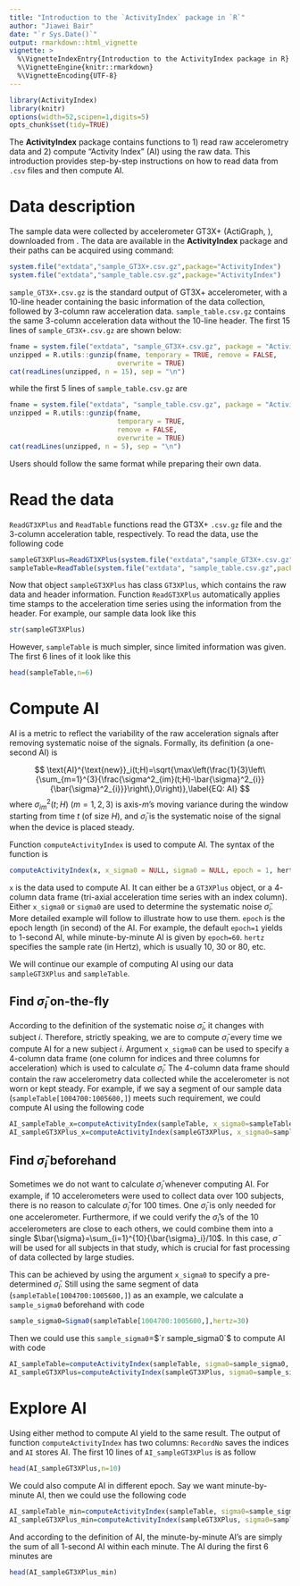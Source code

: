 ```yaml
---
title: "Introduction to the `ActivityIndex` package in `R`"
author: "Jiawei Bair"
date: "`r Sys.Date()`"
output: rmarkdown::html_vignette
vignette: >
  %\VignetteIndexEntry{Introduction to the ActivityIndex package in R}
  %\VignetteEngine{knitr::rmarkdown}
  %\VignetteEncoding{UTF-8}
---
```



```r
library(ActivityIndex)
library(knitr)
options(width=52,scipen=1,digits=5)
opts_chunk$set(tidy=TRUE)
```



The **ActivityIndex** package contains functions to 1) read raw accelerometry data and 2) compute "Activity Index" (AI) using the raw data. This introduction provides step-by-step instructions on how to read data from `.csv` files and then compute AI.

# Data description

The sample data were collected by accelerometer GT3X+ (ActiGraph, ), downloaded from \url{https://help.theactigraph.com/entries/21688392-GT3X-ActiSleep-Sample-Data}. The data are available in the **ActivityIndex** package and their paths can be acquired using command:
```r
system.file("extdata","sample_GT3X+.csv.gz",package="ActivityIndex")
system.file("extdata","sample_table.csv.gz",package="ActivityIndex")
```

`sample_GT3X+.csv.gz` is the standard output of GT3X+ accelerometer, with a $10$-line header containing the basic information of the data collection, followed by $3$-column raw acceleration data. `sample_table.csv.gz` contains the same $3$-column acceleration data without the $10$-line header. The first $15$ lines of `sample_GT3X+.csv.gz` are shown below:
```r
fname = system.file("extdata", "sample_GT3X+.csv.gz", package = "ActivityIndex")
unzipped = R.utils::gunzip(fname, temporary = TRUE, remove = FALSE,
                           overwrite = TRUE)
cat(readLines(unzipped, n = 15), sep = "\n")
```

while the first $5$ lines of `sample_table.csv.gz` are

```r
fname = system.file("extdata", "sample_table.csv.gz", package = "ActivityIndex")
unzipped = R.utils::gunzip(fname,
                           temporary = TRUE,
                           remove = FALSE,
                           overwrite = TRUE)
cat(readLines(unzipped, n = 5), sep = "\n")
```
Users should follow the same format while preparing their own data.

# Read the data

`ReadGT3XPlus` and `ReadTable` functions read the GT3X+ `.csv.gz` file and the $3$-column acceleration table, respectively. To read the data, use the following code

```r
sampleGT3XPlus=ReadGT3XPlus(system.file("extdata","sample_GT3X+.csv.gz",package="ActivityIndex"))
sampleTable=ReadTable(system.file("extdata", "sample_table.csv.gz",package="ActivityIndex"))
```

Now that object `sampleGT3XPlus` has class `GT3XPlus`, which contains  the raw data and header information. Function `ReadGT3XPlus` automatically applies time stamps to the acceleration time series using the information from the header. For example, our sample data look like this

```r
str(sampleGT3XPlus)
```

However, `sampleTable` is much simpler, since limited information was given. The first $6$ lines of it look like this

```r
head(sampleTable,n=6)
```

# Compute AI
AI is a metric to reflect the variability of the raw acceleration signals after removing systematic noise of the signals. Formally, its definition (a one-second AI) is

$$
\text{AI}^{\text{new}}_i(t;H)=\sqrt{\max\left(\frac{1}{3}\left\{\sum_{m=1}^{3}{\frac{\sigma^2_{im}(t;H)-\bar{\sigma}^2_{i}}{\bar{\sigma}^2_{i}}}\right\},0\right)},\label{EQ: AI}
$$
where $\sigma^2_{im}(t;H)$ ($m=1,2,3$) is axis-$m$'s moving variance during the window starting from time $t$ (of size $H$), and  $\bar{\sigma}_i$ is the systematic noise of the signal when the device is placed steady.

Function `computeActivityIndex` is used to compute AI. The syntax of the function is

```r
computeActivityIndex(x, x_sigma0 = NULL, sigma0 = NULL, epoch = 1, hertz)
```

`x` is the data used to compute AI. It can either be a `GT3XPlus` object, or a $4$-column data frame (tri-axial acceleration time series with an index column). Either `x_sigma0` or `sigma0` are used to determine the systematic noise $\bar{\sigma}_i$. More detailed example will follow to illustrate how to use them. `epoch` is the epoch length (in second) of the AI. For example, the default `epoch=1` yields to $1$-second AI, while minute-by-minute AI is given by `epoch=60`. `hertz` specifies the sample rate (in Hertz), which is usually $10$, $30$ or $80$, etc.

We will continue our example of computing AI using our data `sampleGT3XPlus` and `sampleTable`.

## Find $\bar{\sigma}_i$ on-the-fly
According to the definition of the systematic noise $\bar{\sigma}_i$, it changes with subject $i$. Therefore, strictly speaking, we are to compute $\bar{\sigma}_i$ every time we compute AI for a new subject $i$. Argument `x_sigma0` can be used to specify a $4$-column data frame (one column for indices and three columns for acceleration) which is used to calculate $\bar{\sigma}_i$. The $4$-column data frame should contain the raw accelerometry data collected while the accelerometer is not worn or kept steady. For example,  if we say a segment of our sample data (`sampleTable[1004700:1005600,]`) meets such requirement, we could compute AI using the following code

```r
AI_sampleTable_x=computeActivityIndex(sampleTable, x_sigma0=sampleTable[1004700:1005600,], epoch=1, hertz=30)
AI_sampleGT3XPlus_x=computeActivityIndex(sampleGT3XPlus, x_sigma0=sampleTable[1004700:1005600,], epoch=1, hertz=30)
```

## Find $\bar{\sigma}_i$ beforehand
Sometimes we do not want to calculate $\bar{\sigma}_i$ whenever computing AI. For example, if $10$ accelerometers were used to collect data over $100$ subjects, there is no reason to calculate $\bar{\sigma}_i$ for $100$ times. One $\bar{\sigma}_i$ is only needed for one accelerometer. Furthermore, if we could verify the $\bar{\sigma}_i$'s of the $10$ accelerometers are close to each others, we could combine them into a single $\bar{\sigma}=\sum_{i=1}^{10}{\bar{\sigma}_i}/10$. In this case, $\bar{\sigma}$ will be used for all subjects in that study, which is crucial for fast processing of data collected by large studies.

This can be achieved by using the argument `x_sigma0` to specify a pre-determined $\bar{\sigma}_i$. Still using the same segment of data (`sampleTable[1004700:1005600,]`) as an example, we calculate a `sample_sigma0` beforehand with code

```r
sample_sigma0=Sigma0(sampleTable[1004700:1005600,],hertz=30)
```

Then we could use this `sample_sigma0`=$`r sample_sigma0`$ to compute AI with code

```r
AI_sampleTable=computeActivityIndex(sampleTable, sigma0=sample_sigma0, epoch=1, hertz=30)
AI_sampleGT3XPlus=computeActivityIndex(sampleGT3XPlus, sigma0=sample_sigma0, epoch=1, hertz=30)
```

# Explore AI
Using either method to compute AI yield to the same result. The output of function `computeActivityIndex` has two columns: `RecordNo` saves the indices and `AI` stores AI. The first $10$ lines of `AI_sampleGT3XPlus` is as follow

```r
head(AI_sampleGT3XPlus,n=10)
```

We could also compute AI in different epoch. Say we want minute-by-minute AI, then we could use the following code

```r
AI_sampleTable_min=computeActivityIndex(sampleTable, sigma0=sample_sigma0, epoch=60, hertz=30)
AI_sampleGT3XPlus_min=computeActivityIndex(sampleGT3XPlus, sigma0=sample_sigma0, epoch=60, hertz=30)
```

And according to the definition of AI, the minute-by-minute AI's are simply the sum of all 1-second AI within each minute. The AI during the first $6$ minutes are

```r
head(AI_sampleGT3XPlus_min)
```



